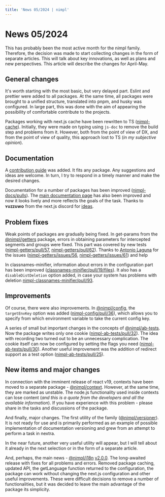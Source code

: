 ```yaml
---
title: 'News 05/2024 | nimpl'
---
```


# News 05/2024

This has probably been the most active month for the nimpl family. Therefore, the decision was made to start collecting changes in the form of separate articles. This will talk about key innovations, as well as plans and new perspectives. This article will describe the changes for April-May.

## General changes

It's worth starting with the most basic, but very delayed part. Eslint and prettier were added to all packages. At the same time, all packages were brought to a unified structure, translated into pnpm, and husky was configured. In large part, this was done with the aim of appearing the possibility of comfortable contribute to the projects.

Packages working with next.js cache have been rewritten to TS ([nimpl-cache](https://github.com/vordgi/nimpl-cache)). Initially, they were made on typing using `js-doc` to remove the build step and problems from it. However, both from the point of view of DX, and from the point of view of quality, this approach lost to TS (*in my subjective opinion*).

## Documentation

A [contribution guide](https://nimpl.tech/contribution) was added. It fits any package. Any suggestions and ideas are welcome. In turn, I try to respond in a timely manner and make the desired changes.

Documentation for a number of packages has been improved ([nimpl-docs/pulls](https://github.com/vordgi/nimpl-docs/pulls?q=is%3Apr+is%3Aclosed)). The [main documentation page](https://nimpl.tech/) has also been improved and now it looks lively and more reflects the goals of the task. Thanks to **ʏᴜᴢᴢᴜᴡᴏ** from the next.js discord for [ideas](https://discord.com/channels/752553802359505017/1225489474205651025).

## Problem fixes

Weak points of packages are gradually being fixed. In get-params from the [@nimpl/getters](https://nimpl.tech/getters) package, errors in obtaining parameters for intercepted segments and groups were fixed. This part was covered by new tests ([nimpl-getters/pull/57](https://github.com/vordgi/nimpl-getters/pull/57), [nimpl-getters/pull/62](https://github.com/vordgi/nimpl-getters/pull/62)). Thanks to [Antonio Laguna](https://github.com/Antonio-Laguna) for the issues ([nimpl-getters/issues/56](https://github.com/vordgi/nimpl-getters/issues/56), [nimpl-getters/issues/61](https://github.com/vordgi/nimpl-getters/issues/61)) and help

In classnames-minifier, information about errors in the configuration part has been improved ([classnames-minifier/pull/19/files](https://github.com/vordgi/classnames-minifier/pull/19/files)). It also has a `disableDistDeletion` option added, in case your system has problems with deletion [nimpl-classnames-minifier/pull/93](https://github.com/vordgi/nimpl-classnames-minifier/pull/93).

## Improvements

Of course, there were also improvements. In [@nimpl/config](https://nimpl.tech/config), the `targetEnvKey` option was added ([nimpl-config/pull/36](https://github.com/vordgi/nimpl-config/pull/36)), which allows you to specify from which environment variable to take the current config key.

A series of small but important changes in the concepts of [@nimpl/ab-tests](https://nimpl.tech/ab-tests). Now the package writes only one cookie ([nimpl-ab-tests/pull/32](https://github.com/vordgi/nimpl-ab-tests/pull/32)). The idea with recording two turned out to be an unnecessary complication. The cookie itself can now be configured by setting the flags you need ([nimpl-ab-tests/pull/30](https://github.com/vordgi/nimpl-ab-tests/pull/30)). Another useful improvement was the addition of redirect support as a test option ([nimpl-ab-tests/pull/25](https://github.com/vordgi/nimpl-ab-tests/pull/25)).

## New items and major changes

In connection with the imminent release of react v19, contexts have been moved to a separate package - [@nimpl/context](https://nimpl.tech/context). However, at the same time, they are marked as unstable. The node.js functionality used inside contexts can lose content (*and this is a quote from the developers and all the available information*). If you have experience with this problem - please share in the tasks and discussions of the package.

And finally, major changes. The first utility of the family ([@nimpl/versioner](https://github.com/vordgi/nimpl-versioner)). It is not ready for use and is primarily performed as an example of possible implementation of documentation versioning and grew from an attempt to perform a task in nextra.

In the near future, another very useful utility will appear, but I will tell about it already in the next selection or in the form of a separate article.

And, perhaps, the main news - [@nimpl/i18n](https://nimpl.tech/i18n) [v2.0.0](https://github.com/vordgi/nimpl-i18n/releases/tag/2.0.0). The long-awaited release with fixes for all problems and errors. Removed package caching, updated API, the getLanguage function returned to the configuration, the package can work without changing the next.js configuration and other useful improvements. These were difficult decisions to remove a number of functionalities, but it was decided to leave the main advantage of the package its simplicity.

